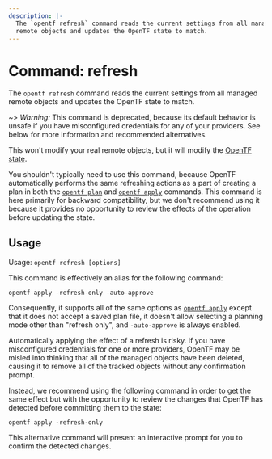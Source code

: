 ```yaml
---
description: |-
  The `opentf refresh` command reads the current settings from all managed
  remote objects and updates the OpenTF state to match.
---
```


# Command: refresh

The `opentf refresh` command reads the current settings from all managed
remote objects and updates the OpenTF state to match.

~> _Warning:_ This command is deprecated, because its default behavior is
unsafe if you have misconfigured credentials for any of your providers.
See below for more information and recommended alternatives.

This won't modify your real remote objects, but it will modify the
[OpenTF state](/opentf/language/state).

You shouldn't typically need to use this command, because OpenTF
automatically performs the same refreshing actions as a part of creating
a plan in both the
[`opentf plan`](/opentf/cli/commands/plan)
and
[`opentf apply`](/opentf/cli/commands/apply)
commands. This command is here primarily for backward compatibility, but
we don't recommend using it because it provides no opportunity to review
the effects of the operation before updating the state.

## Usage

Usage: `opentf refresh [options]`

This command is effectively an alias for the following command:

```
opentf apply -refresh-only -auto-approve
```

Consequently, it supports all of the same options as
[`opentf apply`](/opentf/cli/commands/apply) except that it does not accept a saved
plan file, it doesn't allow selecting a planning mode other than "refresh only",
and `-auto-approve` is always enabled.

Automatically applying the effect of a refresh is risky. If you have
misconfigured credentials for one or more providers, OpenTF may
be misled into thinking that all of the managed objects have been deleted,
causing it to remove all of the tracked objects without any confirmation prompt.

Instead, we recommend using the following command in order to get the same
effect but with the opportunity to review the changes that OpenTF has
detected before committing them to the state:

```
opentf apply -refresh-only
```

This alternative command will present an interactive prompt for you to confirm
the detected changes.
